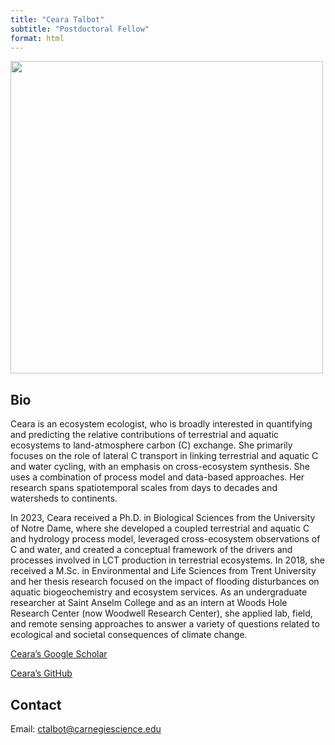 ```yaml
---
title: "Ceara Talbot"
subtitle: "Postdoctoral Fellow"
format: html
---
```


![](images/ct_hs.png){fig-alt="Ceara Talbot" width=500px}

## Bio

Ceara is an ecosystem ecologist, who is broadly interested in quantifying and predicting the relative contributions of terrestrial and aquatic ecosystems to land-atmosphere carbon (C) exchange. She primarily focuses on the role of lateral C transport in linking terrestrial and aquatic C and water cycling, with an emphasis on cross-ecosystem synthesis. She uses a combination of process model and data-based approaches. Her research spans spatiotemporal scales from days to decades and watersheds to continents.
 
In 2023, Ceara received a Ph.D. in Biological Sciences from the University of Notre Dame, where she developed a coupled terrestrial and aquatic C and hydrology process model, leveraged cross-ecosystem observations of C and water, and created a conceptual framework of the drivers and processes involved in LCT production in terrestrial ecosystems. In 2018, she received a M.Sc. in Environmental and Life Sciences from Trent University and her thesis research focused on the impact of flooding disturbances on aquatic biogeochemistry and ecosystem services. As an undergraduate researcher at Saint Anselm College and as an intern at Woods Hole Research Center (now Woodwell Research Center), she applied lab, field, and remote sensing approaches to answer a variety of questions related to ecological and societal consequences of climate change.  

[Ceara's Google Scholar](https://scholar.google.com/citations?user=TWUp5sUAAAAJ&hl=en&oi=sra)

[Ceara's GitHub](https://github.com/cearatalbot)

## Contact

Email: [ctalbot@carnegiescience.edu](mailto:ctalbot@carnegiescience.edu)